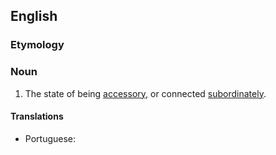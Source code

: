 ==English==

===Etymology===
{{suffix|en|accessory|ness}}

===Noun===
{{en-noun|-}}

# The state of being [[accessory]], or connected [[subordinately]].

====Translations====
{{trans-top|the state of being accessory}}
* Portuguese: {{t|pt|acessoriedade|f}}
{{trans-mid}}
{{trans-bottom}}